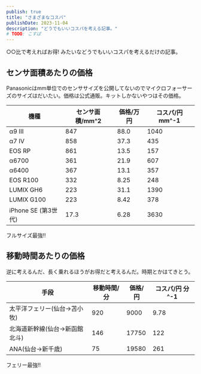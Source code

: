 ```yaml
---
publish: true
title: "さまざまなコスパ"
publishDate: 2023-11-04
description: "どうでもいいコスパを考える記事。"
# TODO: こすぱ
---
```


○○比で考えればお得! みたいなどうでもいいコスパを考えるだけの記事。

## センサ面積あたりの価格

Panasonicはmm単位でのセンササイズを公開してないのでマイクロフォーサーズのサイズはだいたい。価格は公式通販。キットしかないやつはその価格。

|機種|センサ面積/mm^2|価格/万円|コスパ/円 mm^-1|
|----|----|----|----|
|α9 III|847|88.0|1040|
|α7 IV|858|37.3|435|
|EOS RP|861|13.5|157|
|α6700|361|21.9|607|
|α6400|367|13.1|357|
|EOS R100|332|8.25|248|
|LUMIX GH6|223|31.1|1390|
|LUMIX G100|223|8.42|378|
|iPhone SE (第3世代)|17.3|6.28|3630|

フルサイズ最強‼

## 移動時間あたりの価格

逆に考えるんだ、長く乗れるほうがお得だと考えるんだ。時期とかはてきとう。

|手段|移動時間/分|価格/円|コスパ/円 分^-1|
|----|----|----|----|
|太平洋フェリー(仙台→苫小牧)|920|9000|9.78|
|北海道新幹線(仙台→新函館北斗)|146|17750|122|
|ANA(仙台→新千歳)|75|19580|261|

フェリー最強‼

